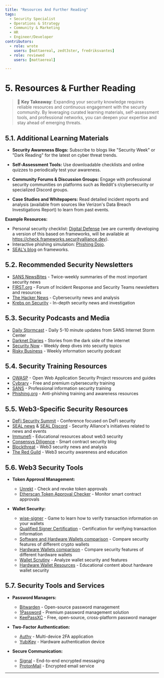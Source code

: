 ```yaml
---
title: "Resources And Further Reading"
tags:
  - Security Specialist
  - Operations & Strategy
  - Community & Marketing
  - HR
  - Engineer/Developer
contributors:
  - role: wrote
    users: [mattaereal, zedt3ster, fredriksvantes]
  - role: reviewed
    users: [mattaereal]

---
```



<TagProvider>
<TagFilter />

# 5. Resources & Further Reading

<TagList tags={frontmatter.tags} />
<AttributionList contributors={frontmatter.contributors} />

> 🔑 **Key Takeaway**: Expanding your security knowledge requires reliable resources and continuous engagement with the security community. By leveraging curated learning materials, self-assessment tools, and professional networks, you can deepen your expertise and stay ahead of emerging threats.

## 5.1. Additional Learning Materials

- **Security Awareness Blogs:**
Subscribe to blogs like "Security Week" or "Dark Reading" for the latest on cyber threat trends.

- **Self-Assessment Tools:**
Use downloadable checklists and online quizzes to periodically test your awareness.

- **Community Forums & Discussion Groups:**
Engage with professional security communities on platforms such as Reddit's r/cybersecurity or specialized Discord groups.

- **Case Studies and Whitepapers:**
Read detailed incident reports and analysis (available from sources like Verizon's Data Breach Investigations Report) to learn from past events.

**Example Resources:**

- Personal security checklist: [Digital Defense](https://digital-defense.io) (we are currently developing a version of this based on frameworks, will be available at https://check.frameworks.securityalliance.dev).
- Interactive phishing simulation: [Phishing Dojo](https://phishing.therektgames.com).
- [SEAL's blog](https://securityalliance.org/news) on frameworks.

## 5.2. Recommended Security Newsletters

- [SANS NewsBites](https://www.sans.org/newsletters/newsbites/) - Twice-weekly summaries of the most important security news
- [FIRST.org](https://www.first.org/) - Forum of Incident Response and Security Teams newsletters and resources
- [The Hacker News](https://thehackernews.com/) - Cybersecurity news and analysis
- [Krebs on Security](https://krebsonsecurity.com/) - In-depth security news and investigation

## 5.3. Security Podcasts and Media

- [Daily Stormcast](https://isc.sans.edu/podcast.html) - Daily 5-10 minute updates from SANS Internet Storm Center
- [Darknet Diaries](https://darknetdiaries.com/) - Stories from the dark side of the internet
- [Security Now](https://twit.tv/shows/security-now) - Weekly deep dives into security topics
- [Risky Business](https://risky.biz/) - Weekly information security podcast

## 5.4. Security Training Resources

- [OWASP](https://owasp.org/) - Open Web Application Security Project resources and guides
- [Cybrary](https://www.cybrary.it/) - Free and premium cybersecurity training
- [SANS](https://www.sans.org/) - Professional information security training
- [Phishing.org](https://www.phishing.org/) - Anti-phishing training and awareness resources

## 5.5. Web3-Specific Security Resources

- [DeFi Security Summit](https://defisecuritysummit.org/) - Conference focused on DeFi security
- [SEAL news](https://securityalliance.org/news) & [SEAL Discord](https://discord.gg/seal) - Security Alliance's initiatives related to news and events
- [Immunefi](https://immunefi.com/learn/) - Educational resources about web3 security
- [Consensys Diligence](https://consensys.io/diligence/blog/) - Smart contract security blog
- [Blockthreat](https://blockthreat.io/) - Web3 security news and analysis
- [The Red Guild](https://blog.theredguild.org/) - Web3 security awareness and education

## 5.6. Web3 Security Tools

- **Token Approval Management:**
  - [Unrekt](https://app.unrekt.net/) - Check and revoke token approvals
  - [Etherscan Token Approval Checker](https://etherscan.io/tokenapprovalchecker) - Monitor smart contract approvals

- **Wallet Security:**
  - [wise-signer](https://wise-signer.cyfrin.io/) - Game to learn how to verify transaction information on your wallets
  - [Qualified Signer Certification](https://updraft.cyfrin.io/certifications/qualified-web3-signer) - Certification for verifying transaction information
  - [Software and Hardware Wallets comparison](https://wallet.page) - Compare security features of different crypto wallets
  - [Hardware Wallets comparison](https://www.hardware-wallets.net/) - Compare security features of different hardware wallets  
  - [Wallet Scrutiny](https://walletscrutiny.com/) - Analyze wallet security and features
  - [Hardware Wallet Resources](https://trezor.io/learn) - Educational content about hardware wallet security

## 5.7. Security Tools and Services

- **Password Managers:**
  - [Bitwarden](https://bitwarden.com/) - Open-source password management
  - [1Password](https://1password.com/) - Premium password management solution
  - [KeePassXC](https://keepassxc.org/) - Free, open-source, cross-platform password manager

- **Two-Factor Authentication:**
  - [Authy](https://authy.com/) - Multi-device 2FA application
  - [YubiKey](https://www.yubico.com/) - Hardware authentication device

- **Secure Communication:**
  - [Signal](https://signal.org/) - End-to-end encrypted messaging
  - [ProtonMail](https://protonmail.com/) - Encrypted email service

---

</TagProvider>
<ContributeFooter />